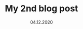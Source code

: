---
title: My 2nd blog post
slug: my-second-post
date: 04.12.2020
featureImage: research-pic.jpg
excerpt: blablabla lorem hippiesum loremdorem itor dolor let orem hippiesum loremdorem itor dolor let ftyftyf ftf ytf ft fyui fi f fd trd sey 
---